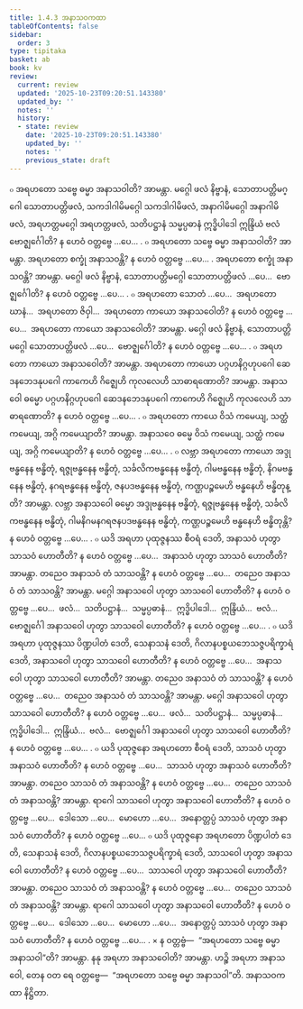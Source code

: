 ```yaml
---
title: 1.4.3 အနာသဝကထာ
tableOfContents: false
sidebar:
  order: 3
type: tipitaka
basket: ab
book: kv
review:
  current: review
  updated: '2025-10-23T09:20:51.143380'
  updated_by: ''
  notes: ''
  history:
  - state: review
    date: '2025-10-23T09:20:51.143380'
    updated_by: ''
    notes: ''
    previous_state: draft
---
```



<ReviewStatus review={frontmatter.review} showDetails={true} />

<HypothesisAnnotation frontmatter={frontmatter} />

<DynamicBreadcrumb />

<Division number="391" book="kv" e="ch" v="32" p="205">

<Paragraph number="1315" book="kv">
๐ အရဟတော သဗ္ဗေ ဓမ္မာ အနာသဝါတိ? အာမန္တာ. မဂ္ဂေါ ဖလံ နိဗ္ဗာနံ, သောတာပတ္တိမဂ္ဂေါ သောတာပတ္တိဖလံ, သကဒါဂါမိမဂ္ဂေါ သကဒါဂါမိဖလံ, အနာဂါမိမဂ္ဂေါ အနာဂါမိဖလံ, အရဟတ္တမဂ္ဂေါ အရဟတ္တဖလံ, သတိပဋ္ဌာနံ သမ္မပ္ပဓာနံ ဣဒ္ဓိပါဒေါ ဣန္ဒြိယံ ဗလံ ဗောဇ္ဈင်္ဂေါတိ? န ဟေဝံ ဝတ္တဗ္ဗေ …ပေ… .
</Paragraph>

<Paragraph number="1316" book="kv">
๐ အရဟတော သဗ္ဗေ ဓမ္မာ အနာသဝါတိ? အာမန္တာ. အရဟတော စက္ခုံ အနာသဝန္တိ? န ဟေဝံ ဝတ္တဗ္ဗေ …ပေ… . အရဟတော စက္ခုံ အနာသဝန္တိ? အာမန္တာ. မဂ္ဂေါ ဖလံ နိဗ္ဗာနံ, သောတာပတ္တိမဂ္ဂေါ သောတာပတ္တိဖလံ …ပေ…  ဗောဇ္ဈင်္ဂေါတိ? န ဟေဝံ ဝတ္တဗ္ဗေ …ပေ… .
</Paragraph>

<Paragraph number="1317" book="kv">
๐ အရဟတော သောတံ …ပေ…  အရဟတော ဃာနံ…  အရဟတော ဇိဝှါ…  အရဟတော ကာယော အနာသဝေါတိ? န ဟေဝံ ဝတ္တဗ္ဗေ …ပေ…  အရဟတော ကာယော အနာသဝေါတိ? အာမန္တာ. မဂ္ဂေါ ဖလံ နိဗ္ဗာနံ, သောတာပတ္တိမဂ္ဂေါ သောတာပတ္တိဖလံ …ပေ…  ဗောဇ္ဈင်္ဂေါတိ? န ဟေဝံ ဝတ္တဗ္ဗေ …ပေ… .
</Paragraph>

<Paragraph number="1318" book="kv">
๐ အရဟတော ကာယော အနာသဝေါတိ? အာမန္တာ. အရဟတော ကာယော ပဂ္ဂဟနိဂ္ဂဟုပဂေါ ဆေဒနဘေဒနုပဂေါ ကာကေဟိ ဂိဇ္ဈေဟိ ကုလလေဟိ သာဓာရဏောတိ? အာမန္တာ. အနာသဝေါ ဓမ္မော ပဂ္ဂဟနိဂ္ဂဟုပဂေါ ဆေဒနဘေဒနုပဂေါ ကာကေဟိ ဂိဇ္ဈေဟိ ကုလလေဟိ သာဓာရဏောတိ? န ဟေဝံ ဝတ္တဗ္ဗေ …ပေ… .
</Paragraph>

<Paragraph number="1319" book="kv">
๐ အရဟတော ကာယေ ဝိသံ ကမေယျ, သတ္ထံ ကမေယျ, အဂ္ဂိ ကမေယျာတိ? အာမန္တာ. အနာသဝေ ဓမ္မေ ဝိသံ ကမေယျ, သတ္ထံ ကမေယျ, အဂ္ဂိ ကမေယျာတိ? န ဟေဝံ ဝတ္တဗ္ဗေ …ပေ… .
</Paragraph>

<Paragraph number="1320" book="kv">
๐ လဗ္ဘာ အရဟတော ကာယော အဒ္ဒုဗန္ဓနေန ဗန္ဓိတုံ, ရဇ္ဇုဗန္ဓနေန ဗန္ဓိတုံ, သင်္ခလိကဗန္ဓနေန ဗန္ဓိတုံ, ဂါမဗန္ဓနေန ဗန္ဓိတုံ, နိဂမဗန္ဓနေန ဗန္ဓိတုံ, နဂရဗန္ဓနေန ဗန္ဓိတုံ, ဇနပဒဗန္ဓနေန ဗန္ဓိတုံ, ကဏ္ဌပဉ္စမေဟိ ဗန္ဓနေဟိ ဗန္ဓိတုန္တိ? အာမန္တာ. လဗ္ဘာ အနာသဝေါ ဓမ္မော အဒ္ဒုဗန္ဓနေန ဗန္ဓိတုံ, ရဇ္ဇုဗန္ဓနေန ဗန္ဓိတုံ, သင်္ခလိကဗန္ဓနေန ဗန္ဓိတုံ, ဂါမနိဂမနဂရဇနပဒဗန္ဓနေန ဗန္ဓိတုံ, ကဏ္ဌပဉ္စမေဟိ ဗန္ဓနေဟိ ဗန္ဓိတုန္တိ? န ဟေဝံ ဝတ္တဗ္ဗေ …ပေ… .
</Paragraph>

</Division>
<Division number="392" book="kv" e="ch" v="32" p="206">

<Paragraph number="1321" book="kv">
๐ ယဒိ အရဟာ ပုထုဇ္ဇနဿ စီဝရံ ဒေတိ, အနာသဝံ ဟုတွာ သာသဝံ ဟောတီတိ? န ဟေဝံ ဝတ္တဗ္ဗေ …ပေ…  အနာသဝံ ဟုတွာ သာသဝံ ဟောတီတိ? အာမန္တာ. တညေဝ အနာသဝံ တံ သာသဝန္တိ? န ဟေဝံ ဝတ္တဗ္ဗေ …ပေ…  တညေဝ အနာသဝံ တံ သာသဝန္တိ? အာမန္တာ. မဂ္ဂေါ အနာသဝေါ ဟုတွာ သာသဝေါ ဟောတီတိ? န ဟေဝံ ဝတ္တဗ္ဗေ …ပေ…  ဖလံ…  သတိပဋ္ဌာနံ…  သမ္မပ္ပဓာနံ…  ဣဒ္ဓိပါဒေါ…  ဣန္ဒြိယံ…  ဗလံ…  ဗောဇ္ဈင်္ဂေါ အနာသဝေါ ဟုတွာ သာသဝေါ ဟောတီတိ? န ဟေဝံ ဝတ္တဗ္ဗေ …ပေ… .
</Paragraph>

<Paragraph number="1322" book="kv">
๐ ယဒိ အရဟာ ပုထုဇ္ဇနဿ ပိဏ္ဍပါတံ ဒေတိ, သေနာသနံ ဒေတိ, ဂိလာနပစ္စယဘေသဇ္ဇပရိက္ခာရံ ဒေတိ, အနာသဝေါ ဟုတွာ သာသဝေါ ဟောတီတိ? န ဟေဝံ ဝတ္တဗ္ဗေ …ပေ…  အနာသဝေါ ဟုတွာ သာသဝေါ ဟောတီတိ? အာမန္တာ. တညေဝ အနာသဝံ တံ သာသဝန္တိ? န ဟေဝံ ဝတ္တဗ္ဗေ …ပေ…  တညေဝ အနာသဝံ တံ သာသဝန္တိ? အာမန္တာ. မဂ္ဂေါ အနာသဝေါ ဟုတွာ သာသဝေါ ဟောတီတိ? န ဟေဝံ ဝတ္တဗ္ဗေ …ပေ…  ဖလံ…  သတိပဋ္ဌာနံ…  သမ္မပ္ပဓာနံ…  ဣဒ္ဓိပါဒေါ…  ဣန္ဒြိယံ…  ဗလံ…  ဗောဇ္ဈင်္ဂေါ အနာသဝေါ ဟုတွာ သာသဝေါ ဟောတီတိ? န ဟေဝံ ဝတ္တဗ္ဗေ …ပေ… .
</Paragraph>

<Paragraph number="1323" book="kv">
๐ ယဒိ ပုထုဇ္ဇနော အရဟတော စီဝရံ ဒေတိ, သာသဝံ ဟုတွာ အနာသဝံ ဟောတီတိ? န ဟေဝံ ဝတ္တဗ္ဗေ …ပေ…  သာသဝံ ဟုတွာ အနာသဝံ ဟောတီတိ? အာမန္တာ. တညေဝ သာသဝံ တံ အနာသဝန္တိ? န ဟေဝံ ဝတ္တဗ္ဗေ …ပေ…  တညေဝ သာသဝံ တံ အနာသဝန္တိ? အာမန္တာ. ရာဂေါ သာသဝေါ ဟုတွာ အနာသဝေါ ဟောတီတိ? န ဟေဝံ ဝတ္တဗ္ဗေ …ပေ…  ဒေါသော …ပေ…  မောဟော …ပေ…  အနောတ္တပ္ပံ သာသဝံ ဟုတွာ အနာသဝံ ဟောတီတိ? န ဟေဝံ ဝတ္တဗ္ဗေ …ပေ…
</Paragraph>

<Paragraph number="1324" book="kv">
๐ ယဒိ ပုထုဇ္ဇနော အရဟတော ပိဏ္ဍပါတံ ဒေတိ, သေနာသနံ ဒေတိ, ဂိလာနပစ္စယဘေသဇ္ဇပရိက္ခာရံ ဒေတိ, သာသဝေါ ဟုတွာ အနာသဝေါ ဟောတီတိ? န ဟေဝံ ဝတ္တဗ္ဗေ …ပေ…  သာသဝေါ ဟုတွာ အနာသဝေါ ဟောတီတိ? အာမန္တာ. တညေဝ သာသဝံ တံ အနာသဝန္တိ? န ဟေဝံ ဝတ္တဗ္ဗေ …ပေ…  တညေဝ သာသဝံ တံ အနာသဝန္တိ? အာမန္တာ. ရာဂေါ သာသဝေါ ဟုတွာ အနာသဝေါ ဟောတီတိ? န ဟေဝံ ဝတ္တဗ္ဗေ …ပေ…  ဒေါသော …ပေ…  မောဟော …ပေ…  အနောတ္တပ္ပံ သာသဝံ ဟုတွာ အနာသဝံ ဟောတီတိ? န ဟေဝံ ဝတ္တဗ္ဗေ …ပေ… .
</Paragraph>

<Paragraph number="1325" book="kv">
× န ဝတ္တဗ္ဗံ—  “အရဟတော သဗ္ဗေ ဓမ္မာ အနာသဝါ”တိ? အာမန္တာ. နနု အရဟာ အနာသဝေါတိ? အာမန္တာ. ဟဉ္စိ အရဟာ အနာသဝေါ, တေန ဝတ ရေ ဝတ္တဗ္ဗေ—  “အရဟတော သဗ္ဗေ ဓမ္မာ အနာသဝါ”တိ.

</Paragraph>
</Division>

<Paragraph number="1326" type="center" book="kv">
အနာသဝကထာ နိဋ္ဌိတာ.
</Paragraph>